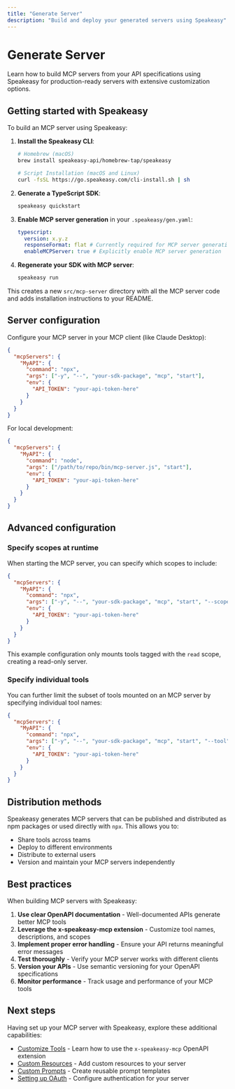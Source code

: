 ```yaml
---
title: "Generate Server"
description: "Build and deploy your generated servers using Speakeasy"
---
```



# Generate Server

Learn how to build MCP servers from your API specifications using Speakeasy for production-ready servers with extensive customization options.

## Getting started with Speakeasy

To build an MCP server using Speakeasy:

1. **Install the Speakeasy CLI**:
   ```bash
   # Homebrew (macOS)
   brew install speakeasy-api/homebrew-tap/speakeasy
   
   # Script Installation (macOS and Linux)
   curl -fsSL https://go.speakeasy.com/cli-install.sh | sh
   ```

2. **Generate a TypeScript SDK**:
   ```bash
   speakeasy quickstart
   ```

3. **Enable MCP server generation** in your `.speakeasy/gen.yaml`:
   ```yaml
   typescript:
     version: x.y.z
     responseFormat: flat # Currently required for MCP server generation
     enableMCPServer: true # Explicitly enable MCP server generation
   ```

4. **Regenerate your SDK with MCP server**:
   ```bash
   speakeasy run
   ```

This creates a new `src/mcp-server` directory with all the MCP server code and adds installation instructions to your README.

## Server configuration

Configure your MCP server in your MCP client (like Claude Desktop):

```json
{
  "mcpServers": {
    "MyAPI": {
      "command": "npx",
      "args": ["-y", "--", "your-sdk-package", "mcp", "start"],
      "env": {
        "API_TOKEN": "your-api-token-here"
      }
    }
  }
}
```

For local development:

```json
{
  "mcpServers": {
    "MyAPI": {
      "command": "node",
      "args": ["/path/to/repo/bin/mcp-server.js", "start"],
      "env": {
        "API_TOKEN": "your-api-token-here"
      }
    }
  }
}
```

## Advanced configuration

### Specify scopes at runtime

When starting the MCP server, you can specify which scopes to include:

```json
{
  "mcpServers": {
    "MyAPI": {
      "command": "npx",
      "args": ["-y", "--", "your-sdk-package", "mcp", "start", "--scope", "read"],
      "env": {
        "API_TOKEN": "your-api-token-here"
      }
    }
  }
}
```

This example configuration only mounts tools tagged with the `read` scope, creating a read-only server.

### Specify individual tools

You can further limit the subset of tools mounted on an MCP server by specifying individual tool names:

```json
{
  "mcpServers": {
    "MyAPI": {
      "command": "npx",
      "args": ["-y", "--", "your-sdk-package", "mcp", "start", "--tool", "my_tool_1", "--tool", "my_tool_2"],
      "env": {
        "API_TOKEN": "your-api-token-here"
      }
    }
  }
}
```

## Distribution methods

Speakeasy generates MCP servers that can be published and distributed as npm packages or used directly with `npx`. This allows you to:

- Share tools across teams
- Deploy to different environments  
- Distribute to external users
- Version and maintain your MCP servers independently

## Best practices

When building MCP servers with Speakeasy:

1. **Use clear OpenAPI documentation** - Well-documented APIs generate better MCP tools
2. **Leverage the x-speakeasy-mcp extension** - Customize tool names, descriptions, and scopes
3. **Implement proper error handling** - Ensure your API returns meaningful error messages
4. **Test thoroughly** - Verify your MCP server works with different clients
5. **Version your APIs** - Use semantic versioning for your OpenAPI specifications
6. **Monitor performance** - Track usage and performance of your MCP tools

## Next steps

Having set up your MCP server with Speakeasy, explore these additional capabilities:

- [Customize Tools](/docs/agent-tools/customize-tools) - Learn how to use the `x-speakeasy-mcp` OpenAPI extension
- [Custom Resources](/docs/agent-tools/custom-resources) - Add custom resources to your server
- [Custom Prompts](/docs/agent-tools/custom-prompts) - Create reusable prompt templates
- [Setting up OAuth](/docs/agent-tools/setting-up-oauth) - Configure authentication for your server
